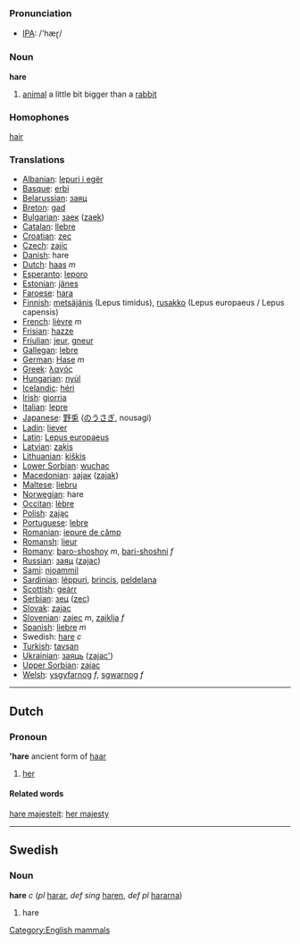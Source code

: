 === Pronunciation ===
*[[w:IPA|IPA]]: /'hæɽ/

=== Noun ===

'''hare'''

# [[animal]] a little bit bigger than a [[rabbit]]

=== Homophones ===

[[hair]]

=== Translations ===

*[[Albanian]]: [[lepuri i egër]]
*[[Basque]]: [[erbi]]
*[[Belarussian]]: [[заяц]]
*[[Breton]]: [[gad]]
*[[Bulgarian]]: [[заек]] ([[zaek]])
*[[Catalan]]: [[llebre]]
*[[Croatian]]: [[zec]]
*[[Czech]]: [[zajíc]]
*[[Danish]]: hare
*[[Dutch]]: [[haas]] ''m''
*[[Esperanto]]: [[leporo]]
*[[Estonian]]: [[jänes]]
*[[Faroese]]: [[hara]]
*[[Finnish]]: [[metsäjänis]] (Lepus timidus), [[rusakko]] (Lepus europaeus / Lepus capensis)
*[[French]]: [[lièvre]] ''m''
*[[Frisian]]: [[hazze]]
*[[Friulian]]: [[jeur]], [[gneur]]
*[[Gallegan]]: [[lebre]]
*[[German]]: [[Hase]] ''m''
*[[Greek]]: [[λαγός]] '' ''
*[[Hungarian]]: [[nyúl]]
*[[Icelandic]]: [[héri]]
*[[Irish]]: [[giorria]]
*[[Italian]]: [[lepre]] '' ''
*[[Japanese]]: [[野兎]] ([[のうさぎ]], nousagi)
*[[Ladin]]: [[liever]]
*[[Latin]]: [[Lepus europaeus]] '' ''
*[[Latvian]]: [[zaķis]]
*[[Lithuanian]]: [[kiškis]]
*[[Lower Sorbian]]: [[wuchac]]
*[[Macedonian]]: [[заjак]] ([[zajak]])
*[[Maltese]]: [[liebru]]
*[[Norwegian]]: hare
*[[Occitan]]: [[lèbre]]
*[[Polish]]: [[zając]] '' ''
*[[Portuguese]]: [[lebre]]
*[[Romanian]]: [[iepure de câmp]]
*[[Romansh]]: [[lieur]]
*[[Romany]]: [[baro-shoshoy]] ''m'', [[bari-shoshni]] ''f''
*[[Russian]]: [[заяц]] ([[zajac]]) '' ''
*[[Sami]]: [[njoammil]]
*[[Sardinian]]: [[léppuri]], [[brincis]], [[peldelana]]
*[[Scottish]]: [[geàrr]]
*[[Serbian]]: [[зец]] ([[zec]])
*[[Slovak]]: [[zajac]]
*[[Slovenian]]: [[zajec]] ''m'', [[zajklja]] ''f''
*[[Spanish]]: [[liebre]] ''m''
*Swedish: [[hare#Swedish|hare]] ''c''
*[[Turkish]]: [[tavşan]]
*[[Ukrainian]]: [[заяць]] ([[zajac']])
*[[Upper Sorbian]]: [[zajac]]
*[[Welsh]]: [[ysgyfarnog]] ''f'', [[sgwarnog]] ''f''

----

==Dutch==
===Pronoun===
''''hare''' ancient form of [[haar]]

# [[her]]

====Related words====
[[hare majesteit]]: [[her majesty]]


----
==Swedish==
===Noun===
'''hare''' ''c'' (''pl'' [[harar]], ''def sing'' [[haren]], ''def pl'' [[hararna]])

#hare
[[Category:English mammals]]